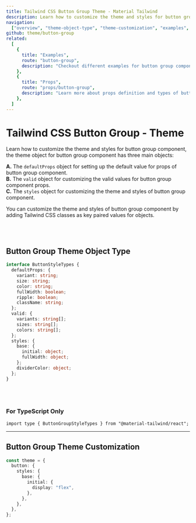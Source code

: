 ```yaml
---
title: Tailwind CSS Button Group Theme - Material Tailwind
description: Learn how to customize the theme and styles for button group component.
navigation:
  ["overview", "theme-object-type", "theme-customization", "examples", "props"]
github: theme/button-group
related:
  [
    {
      title: "Examples",
      route: "button-group",
      description: "Checkout different examples for button group component.",
    },
    {
      title: "Props",
      route: "props/button-group",
      description: "Learn more about props definition and types of button group component.",
    },
  ]
---
```


# Tailwind CSS Button Group - Theme

<span id="overview" className="scroll-mt-48" />

Learn how to customize the theme and styles for button group component, the theme object for button group component has three main objects:

**A.** The <Code>defaultProps</Code> object for setting up the default value for props of button group component.<br />
**B.** The <Code>valid</Code> object for customizing the valid values for button group component props.<br />
**C.** The <Code>styles</Code> object for customizing the theme and styles of button group component.<br />

You can customize the theme and styles of button group component by adding Tailwind CSS classes as key paired values for objects.

<br />
<br />

## Button Group Theme Object Type

<span id="theme-object-type" className="scroll-mt-48" />

```ts
interface ButtonStyleTypes {
  defaultProps: {
    variant: string;
    size: string;
    color: string;
    fullWidth: boolean;
    ripple: boolean;
    className: string;
  };
  valid: {
    variants: string[];
    sizes: string[];
    colors: string[];
  };
  styles: {
    base: {
      initial: object;
      fullWidth: object;
    };
    dividerColor: object;
  };
}
```

<br />
<br />

### For TypeScript Only

```tsx
import type { ButtonGroupStyleTypes } from "@material-tailwind/react";
```

---

## Button Group Theme Customization

<span id="theme-customization" className="scroll-mt-48" />

```ts
const theme = {
  button: {
    styles: {
      base: {
        initial: {
          display: "flex",
        },
      },
    },
  },
};
```

<span id="examples" className="scroll-mt-48" />
<span id="props" className="scroll-mt-48" />
